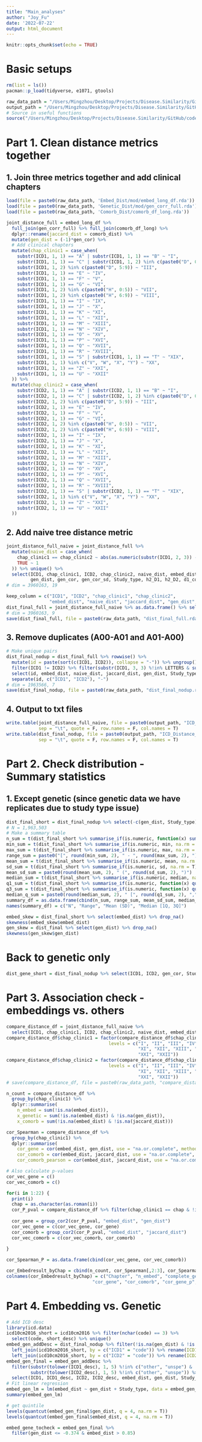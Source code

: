 ```yaml
---
title: "Main_analyses"
author: "Joy_Fu"
date: '2022-07-22'
output: html_document
---
```


```r
knitr::opts_chunk$set(echo = TRUE)
```

# Basic setups
```r
rm(list = ls())
pacman::p_load(tidyverse, e1071, gtools)

raw_data_path = "/Users/Mingzhou/Desktop/Projects/Disease.Similarity/GitHub/data/"
output_path = "/Users/Mingzhou/Desktop/Projects/Disease.Similarity/GitHub/outputs/"
# Source in useful functions
source("/Users/Mingzhou/Desktop/Projects/Disease.Similarity/GitHub/code/funcs_used.R")
```

# Part 1. Clean distance metrics together
## 1. Join three metrics together and add clinical chapters
```r
load(file = paste0(raw_data_path, 'Embed_Dist/mod/embed_long_df.rda'))
load(file = paste0(raw_data_path, 'Genetic_Dist/mod/gen_corr_full.rda'))
load(file = paste0(raw_data_path, 'Comorb_Dist/comorb_df_long.rda'))

joint_distance_full = embed_long_df %>% 
  full_join(gen_corr_full) %>% full_join(comorb_df_long) %>% 
  dplyr::rename(jaccard_dist = comorb_dist) %>% 
  mutate(gen_dist = (-1)*gen_cor) %>% 
  # Add clinical chapters
  mutate(chap_clinic1 = case_when(
    substr(ICD1, 1, 1) == "A" | substr(ICD1, 1, 1) == "B" ~ "I",
    substr(ICD1, 1, 1) == "C" | substr(ICD1, 1, 2) %in% c(paste0("D", 0:4)) ~ "II",
    substr(ICD1, 1, 2) %in% c(paste0("D", 5:9)) ~ "III", 
    substr(ICD1, 1, 1) == "E" ~ "IV",
    substr(ICD1, 1, 1) == "F" ~ "V",
    substr(ICD1, 1, 1) == "G" ~ "VI",
    substr(ICD1, 1, 2) %in% c(paste0("H", 0:5)) ~ "VII",
    substr(ICD1, 1, 2) %in% c(paste0("H", 6:9)) ~ "VIII",
    substr(ICD1, 1, 1) == "I" ~ "IX",
    substr(ICD1, 1, 1) == "J" ~ "X",
    substr(ICD1, 1, 1) == "K" ~ "XI",
    substr(ICD1, 1, 1) == "L" ~ "XII",
    substr(ICD1, 1, 1) == "M" ~ "XIII",
    substr(ICD1, 1, 1) == "N" ~ "XIV",
    substr(ICD1, 1, 1) == "O" ~ "XV",
    substr(ICD1, 1, 1) == "P" ~ "XVI",
    substr(ICD1, 1, 1) == "Q" ~ "XVII",
    substr(ICD1, 1, 1) == "R" ~ "XVIII",
    substr(ICD1, 1, 1) == "S" | substr(ICD1, 1, 1) == "T" ~ "XIX",
    substr(ICD1, 1, 1) %in% c("V", "W", "X", "Y") ~ "XX",
    substr(ICD1, 1, 1) == "Z" ~ "XXI",
    substr(ICD1, 1, 1) == "U" ~ "XXII"
  )) %>% 
  mutate(chap_clinic2 = case_when(
    substr(ICD2, 1, 1) == "A" | substr(ICD2, 1, 1) == "B" ~ "I",
    substr(ICD2, 1, 1) == "C" | substr(ICD2, 1, 2) %in% c(paste0("D", 0:4)) ~ "II",
    substr(ICD2, 1, 2) %in% c(paste0("D", 5:9)) ~ "III", 
    substr(ICD2, 1, 1) == "E" ~ "IV",
    substr(ICD2, 1, 1) == "F" ~ "V",
    substr(ICD2, 1, 1) == "G" ~ "VI",
    substr(ICD2, 1, 2) %in% c(paste0("H", 0:5)) ~ "VII",
    substr(ICD2, 1, 2) %in% c(paste0("H", 6:9)) ~ "VIII",
    substr(ICD2, 1, 1) == "I" ~ "IX",
    substr(ICD2, 1, 1) == "J" ~ "X",
    substr(ICD2, 1, 1) == "K" ~ "XI",
    substr(ICD2, 1, 1) == "L" ~ "XII",
    substr(ICD2, 1, 1) == "M" ~ "XIII",
    substr(ICD2, 1, 1) == "N" ~ "XIV",
    substr(ICD2, 1, 1) == "O" ~ "XV",
    substr(ICD2, 1, 1) == "P" ~ "XVI",
    substr(ICD2, 1, 1) == "Q" ~ "XVII",
    substr(ICD2, 1, 1) == "R" ~ "XVIII",
    substr(ICD2, 1, 1) == "S" | substr(ICD2, 1, 1) == "T" ~ "XIX",
    substr(ICD2, 1, 1) %in% c("V", "W", "X", "Y") ~ "XX",
    substr(ICD2, 1, 1) == "Z" ~ "XXI",
    substr(ICD2, 1, 1) == "U" ~ "XXII"
  ))
```

## 2. Add naive tree distance metric
```r
joint_distance_full_naive = joint_distance_full %>% 
  mutate(naive_dist = case_when(
    chap_clinic1 == chap_clinic2 ~ abs(as.numeric(substr(ICD1, 2, 3)) - as.numeric(substr(ICD2, 2, 3)))*0.01,
    TRUE ~ 1
  )) %>% unique() %>% 
  select(ICD1, chap_clinic1, ICD2, chap_clinic2, naive_dist, embed_dist, embed_sim, jaccard_dist, N1, N2, N_pairs, 
         gen_dist, gen_cor, gen_cor_sd, Study_type, h2_D1, h2_D2, d1_confidence, d2_confidence)
# dim = 3960163, 19

keep_column = c("ICD1", "ICD2", "chap_clinic1", "chap_clinic2", 
                "embed_dist", "naive_dist", "jaccard_dist", "gen_dist", "Study_type")
dist_final_full = joint_distance_full_naive %>% as.data.frame() %>% select(all_of(keep_column))
# dim = 3960163, 9
save(dist_final_full, file = paste0(raw_data_path, "dist_final_full.rda"))
```

## 3. Remove duplicates (A00-A01 and A01-A00)
```r
# Make unique pairs
dist_final_nodup = dist_final_full %>% rowwise() %>% 
  mutate(id = paste(sort(c(ICD1, ICD2)), collapse = "-")) %>% ungroup() %>% as.data.frame() %>% 
  filter(ICD1 != ICD2) %>% filter(substr(ICD1, 3, 3) %!in% LETTERS & substr(ICD2, 3, 3) %!in% LETTERS) %>% 
  select(id, embed_dist, naive_dist, jaccard_dist, gen_dist, Study_type) %>% unique() %>% 
  separate(id, c("ICD1", "ICD2"), "-")
# dim = 1963566, 7
save(dist_final_nodup, file = paste0(raw_data_path, "dist_final_nodup.rda"))
```

## 4. Output to txt files
```r
write.table(joint_distance_full_naive, file = paste0(output_path, "ICD_Distance_full.txt"), 
            sep = "\t", quote = F, row.names = F, col.names = T)
write.table(dist_final_nodup, file = paste0(output_path, "ICD_Distance_short.txt"), 
            sep = "\t", quote = F, row.names = F, col.names = T)
```


# Part 2. Check distribution - Summary statistics
## 1. Except genetic (since genetic data we have replicates due to study type issue)
```r
dist_final_short = dist_final_nodup %>% select(-c(gen_dist, Study_type)) %>% unique()
# N = 1,963,503
# Make a summary table  
n_sum = t(dist_final_short %>% summarise_if(is.numeric, function(x) sum(!is.na(x))))
min_sum = t(dist_final_short %>% summarise_if(is.numeric, min, na.rm = T))
max_sum = t(dist_final_short %>% summarise_if(is.numeric, max, na.rm = T))
range_sum = paste0("[", round(min_sum, 2), " - ", round(max_sum, 2), "]")
mean_sum = t(dist_final_short %>% summarise_if(is.numeric, mean, na.rm = T))
sd_sum = t(dist_final_short %>% summarise_if(is.numeric, sd, na.rm = T))
mean_sd_sum = paste0(round(mean_sum, 2), " (", round(sd_sum, 2), ")")
median_sum = t(dist_final_short %>% summarise_if(is.numeric, median, na.rm = T))
q1_sum = t(dist_final_short %>% summarise_if(is.numeric, function(x) quantile(x, 0.25, na.rm = T)))
q3_sum = t(dist_final_short %>% summarise_if(is.numeric, function(x) quantile(x, 0.75, na.rm = T)))
median_q_sum = paste0(round(median_sum, 2), " [", round(q1_sum, 2), ",", round(q3_sum, 2), "]")
summary_df = as.data.frame(cbind(n_sum, range_sum, mean_sd_sum, median_q_sum))
names(summary_df) = c("N", "Range", "Mean (SD)", "Median [1Q, 3Q]")

embed_skew = dist_final_short %>% select(embed_dist) %>% drop_na()
skewness(embed_skew$embed_dist)
gen_skew = dist_final %>% select(gen_dist) %>% drop_na() 
skewness(gen_skew$gen_dist)
```

# Back to genetic only
```r
dist_gene_short = dist_final_nodup %>% select(ICD1, ICD2, gen_cor, Study_type) %>% drop_na()
```

# Part 3. Association check - embeddings vs. others
```r
compare_distance_df = joint_distance_full_naive %>% 
  select(ICD1, chap_clinic1, ICD2, chap_clinic2, naive_dist, embed_dist, jaccard_dist, gen_dist, Study_type)
compare_distance_df$chap_clinic1 = factor(compare_distance_df$chap_clinic1,
                                      levels = c("I", "II", "III", "IV", "V", "VI", "VII", "VIII", "IX", "X",
                                                 "XI", "XII", "XIII", "XIV", "XV", "XVI", "XVII", "XVIII", "XIX", "XX",
                                                 "XXI", "XXII"))
compare_distance_df$chap_clinic2 = factor(compare_distance_df$chap_clinic2,
                                      levels = c("I", "II", "III", "IV", "V", "VI", "VII", "VIII", "IX", "X",
                                                 "XI", "XII", "XIII", "XIV", "XV", "XVI", "XVII", "XVIII", "XIX", "XX",
                                                 "XXI", "XXII"))
# save(compare_distance_df, file = paste0(raw_data_path, "compare_distance_df.rda"))
```

```r
n_count = compare_distance_df %>% 
  group_by(chap_clinic1) %>% 
  dplyr::summarise(
    n_embed = sum(!is.na(embed_dist)), 
    x_genetic = sum(!is.na(embed_dist) & !is.na(gen_dist)),
    x_comorb = sum(!is.na(embed_dist) & !is.na(jaccard_dist)))

cor_Spearman = compare_distance_df %>% 
  group_by(chap_clinic1) %>% 
  dplyr::summarise(
    cor_gene = cor(embed_dist, gen_dist, use = "na.or.complete", method = "spearman"),
    cor_comorb = cor(embed_dist, jaccard_dist, use = "na.or.complete", method = "spearman"),
    cor_comorb_pearson = cor(embed_dist, jaccard_dist, use = "na.or.complete", method = "pearson"))

# Also calculate p-values
cor_vec_gene = c()
cor_vec_comorb = c()

for(i in 1:22) {
  print(i)
  chap = as.character(as.roman(i))
  cor_P_pval = compare_distance_df %>% filter(chap_clinic1 == chap & !is.na(embed_dist))
  
  cor_gene = group_cor2(cor_P_pval, "embed_dist", "gen_dist")
  cor_vec_gene = c(cor_vec_gene, cor_gene)
  cor_comorb = group_cor2(cor_P_pval, "embed_dist", "jaccard_dist")
  cor_vec_comorb = c(cor_vec_comorb, cor_comorb)
  
}

cor_Spearman_P = as.data.frame(cbind(cor_vec_gene, cor_vec_comorb))

cor_Embedresult_byChap = cbind(n_count, cor_Spearman[,2:3], cor_Spearman_P)
colnames(cor_Embedresult_byChap) = c("Chapter", "n_embed", "complete_genetic", "complete_comorb", 
                                "cor_gene", "cor_comorb", "cor_gene_p", "cor_comorb_p")
```

# Part 4. Embedding vs. Genetic
```r
# Add ICD desc 
library(icd.data)
icd10cm2016_short = icd10cm2016 %>% filter(nchar(code) == 3) %>% 
  select(code, short_desc) %>% unique()
embed_gen_addDesc = dist_final_nodup %>% filter(!is.na(gen_dist) & !is.na(embed_dist)) %>% 
  left_join(icd10cm2016_short, by = c("ICD1" = "code")) %>% rename(ICD1_desc = short_desc) %>% 
  left_join(icd10cm2016_short, by = c("ICD2" = "code")) %>% rename(ICD2_desc = short_desc)
embed_gen_final = embed_gen_addDesc %>% 
  filter(substr(tolower(ICD1_desc), 1, 5) %!in% c("other", "unspe") &
         substr(tolower(ICD2_desc), 1, 5) %!in% c("other", "unspe")) %>% 
  select(ICD1, ICD1_desc, ICD2, ICD2_desc, embed_dist, gen_dist, Study_type) 
# Fit linear regression
embed_gen_lm = lm(embed_dist ~ gen_dist + Study_type, data = embed_gen_final)
summary(embed_gen_lm)
```

```r
# get quintile
levels(quantcut(embed_gen_final$gen_dist, q = 4, na.rm = T))
levels(quantcut(embed_gen_final$embed_dist, q = 4, na.rm = T))

embed_gene_tocheck = embed_gen_final %>% 
  filter(gen_dist <= -0.374 & embed_dist > 0.85) 
```